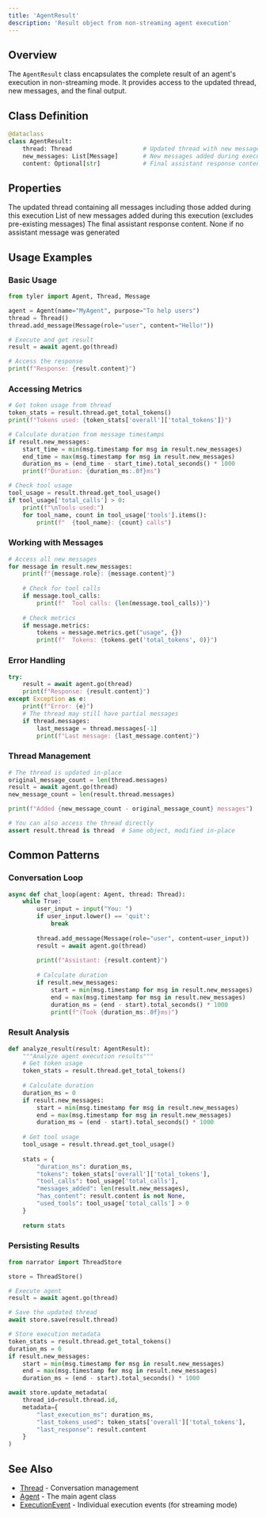 ```yaml
---
title: 'AgentResult'
description: 'Result object from non-streaming agent execution'
---
```


## Overview

The `AgentResult` class encapsulates the complete result of an agent's execution in non-streaming mode. It provides access to the updated thread, new messages, and the final output.

## Class Definition

```python
@dataclass
class AgentResult:
    thread: Thread                    # Updated thread with new messages
    new_messages: List[Message]       # New messages added during execution
    content: Optional[str]            # Final assistant response content
```

## Properties

<ParamField path="thread" type="Thread">
  The updated thread containing all messages including those added during this execution
</ParamField>

<ParamField path="new_messages" type="List[Message]">
  List of new messages added during this execution (excludes pre-existing messages)
</ParamField>

<ParamField path="content" type="Optional[str]">
  The final assistant response content. None if no assistant message was generated
</ParamField>



## Usage Examples

### Basic Usage

```python
from tyler import Agent, Thread, Message

agent = Agent(name="MyAgent", purpose="To help users")
thread = Thread()
thread.add_message(Message(role="user", content="Hello!"))

# Execute and get result
result = await agent.go(thread)

# Access the response
print(f"Response: {result.content}")
```

### Accessing Metrics

```python
# Get token usage from thread
token_stats = result.thread.get_total_tokens()
print(f"Tokens used: {token_stats['overall']['total_tokens']}")

# Calculate duration from message timestamps
if result.new_messages:
    start_time = min(msg.timestamp for msg in result.new_messages)
    end_time = max(msg.timestamp for msg in result.new_messages)
    duration_ms = (end_time - start_time).total_seconds() * 1000
    print(f"Duration: {duration_ms:.0f}ms")

# Check tool usage
tool_usage = result.thread.get_tool_usage()
if tool_usage['total_calls'] > 0:
    print(f"\nTools used:")
    for tool_name, count in tool_usage['tools'].items():
        print(f"  {tool_name}: {count} calls")
```

### Working with Messages

```python
# Access all new messages
for message in result.new_messages:
    print(f"{message.role}: {message.content}")
    
    # Check for tool calls
    if message.tool_calls:
        print(f"  Tool calls: {len(message.tool_calls)}")
    
    # Check metrics
    if message.metrics:
        tokens = message.metrics.get("usage", {})
        print(f"  Tokens: {tokens.get('total_tokens', 0)}")
```

### Error Handling

```python
try:
    result = await agent.go(thread)
    print(f"Response: {result.content}")
except Exception as e:
    print(f"Error: {e}")
    # The thread may still have partial messages
    if thread.messages:
        last_message = thread.messages[-1]
        print(f"Last message: {last_message.content}")
```

### Thread Management

```python
# The thread is updated in-place
original_message_count = len(thread.messages)
result = await agent.go(thread)
new_message_count = len(result.thread.messages)

print(f"Added {new_message_count - original_message_count} messages")

# You can also access the thread directly
assert result.thread is thread  # Same object, modified in-place
```

## Common Patterns

### Conversation Loop

```python
async def chat_loop(agent: Agent, thread: Thread):
    while True:
        user_input = input("You: ")
        if user_input.lower() == 'quit':
            break
            
        thread.add_message(Message(role="user", content=user_input))
        result = await agent.go(thread)
        
        print(f"Assistant: {result.content}")
        
        # Calculate duration
        if result.new_messages:
            start = min(msg.timestamp for msg in result.new_messages)
            end = max(msg.timestamp for msg in result.new_messages)
            duration_ms = (end - start).total_seconds() * 1000
            print(f"(Took {duration_ms:.0f}ms)")
```

### Result Analysis

```python
def analyze_result(result: AgentResult):
    """Analyze agent execution results"""
    # Get token usage
    token_stats = result.thread.get_total_tokens()
    
    # Calculate duration
    duration_ms = 0
    if result.new_messages:
        start = min(msg.timestamp for msg in result.new_messages)
        end = max(msg.timestamp for msg in result.new_messages)
        duration_ms = (end - start).total_seconds() * 1000
    
    # Get tool usage
    tool_usage = result.thread.get_tool_usage()
    
    stats = {
        "duration_ms": duration_ms,
        "tokens": token_stats['overall']['total_tokens'],
        "tool_calls": tool_usage['total_calls'],
        "messages_added": len(result.new_messages),
        "has_content": result.content is not None,
        "used_tools": tool_usage['total_calls'] > 0
    }
    
    return stats
```

### Persisting Results

```python
from narrator import ThreadStore

store = ThreadStore()

# Execute agent
result = await agent.go(thread)

# Save the updated thread
await store.save(result.thread)

# Store execution metadata
token_stats = result.thread.get_total_tokens()
duration_ms = 0
if result.new_messages:
    start = min(msg.timestamp for msg in result.new_messages)
    end = max(msg.timestamp for msg in result.new_messages)
    duration_ms = (end - start).total_seconds() * 1000

await store.update_metadata(
    thread_id=result.thread.id,
    metadata={
        "last_execution_ms": duration_ms,
        "last_tokens_used": token_stats['overall']['total_tokens'],
        "last_response": result.content
    }
)
```

## See Also

- [Thread](/api-reference/tyler-thread) - Conversation management
- [Agent](/api-reference/tyler-agent) - The main agent class
- [ExecutionEvent](/api-reference/tyler-executionevent) - Individual execution events (for streaming mode)
